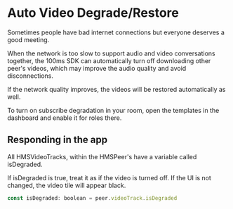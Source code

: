 # Auto Video Degrade/Restore

Sometimes people have bad internet connections but everyone deserves a good meeting.

When the network is too slow to support audio and video conversations together, the 100ms SDK can automatically turn off downloading other peer's videos, which may improve the audio quality and avoid disconnections.

If the network quality improves, the videos will be restored automatically as well.

To turn on subscribe degradation in your room, open the templates in the dashboard and enable it for roles there.

## Responding in the app

All HMSVideoTracks, within the HMSPeer's have a variable called isDegraded.

If isDegraded is true, treat it as if the video is turned off. If the UI is not changed, the video tile will appear black.

```js
const isDegraded: boolean = peer.videoTrack.isDegraded
```
